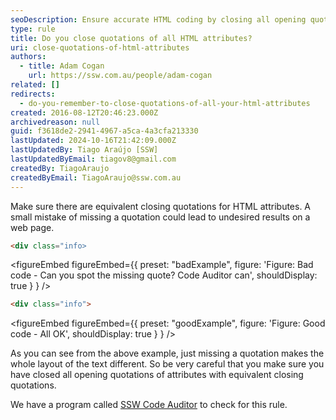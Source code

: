 ```yaml
---
seoDescription: Ensure accurate HTML coding by closing all opening quotations of attributes with equivalent closing quotations to maintain desired layout and avoid unexpected results.
type: rule
title: Do you close quotations of all HTML attributes?
uri: close-quotations-of-html-attributes
authors:
  - title: Adam Cogan
    url: https://ssw.com.au/people/adam-cogan
related: []
redirects:
  - do-you-remember-to-close-quotations-of-all-your-html-attributes
created: 2016-08-12T20:46:23.000Z
archivedreason: null
guid: f3618de2-2941-4967-a5ca-4a3cfa213330
lastUpdated: 2024-10-16T21:42:09.000Z
lastUpdatedBy: Tiago Araújo [SSW]
lastUpdatedByEmail: tiagov8@gmail.com
createdBy: TiagoAraujo
createdByEmail: TiagoAraujo@ssw.com.au
---
```


Make sure there are equivalent closing quotations for HTML attributes. A small mistake of missing a quotation could lead to undesired results on a web page.
```html
<div class="info>
```

<figureEmbed figureEmbed={{
  preset: "badExample",
  figure: 'Figure: Bad code - Can you spot the missing quote? Code Auditor can',
  shouldDisplay: true
} } />


```html
<div class="info">
```

<figureEmbed figureEmbed={{
  preset: "goodExample",
  figure: 'Figure: Good code - All OK',
  shouldDisplay: true
} } />


As you can see from the above example, just missing a quotation makes the whole layout of the text different. So be very careful that you make sure you have closed all opening quotations of attributes with equivalent closing quotations.

We have a program called [SSW Code Auditor](https://codeauditor.com) to check for this rule.
